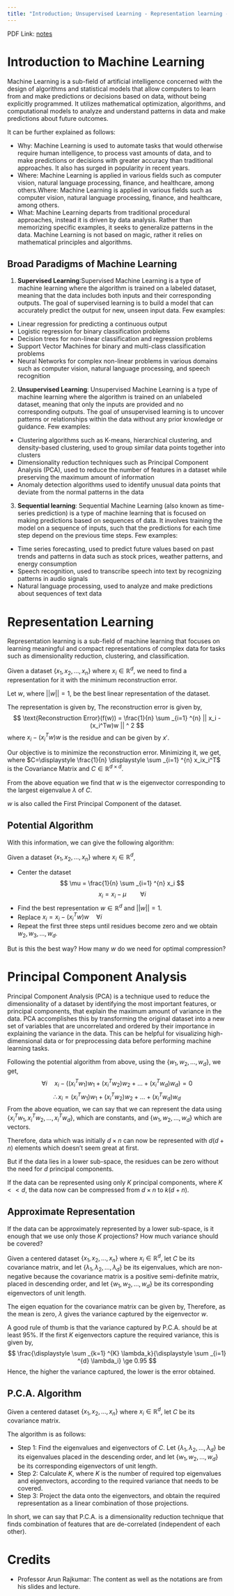 ```yaml
---
title: "Introduction; Unsupervised Learning - Representation learning - PCA"
---
```


PDF Link: [notes](../notes/Wk01.pdf)

# Introduction to Machine Learning
Machine Learning is a sub-field of artificial intelligence concerned with the design of algorithms and statistical models that allow computers to learn from and make predictions or decisions based on data, without being explicitly programmed. It utilizes mathematical optimization, algorithms, and computational models to analyze and understand patterns in data and make predictions about future outcomes.

It can be further explained as follows:

* Why: Machine Learning is used to automate tasks that would otherwise require human intelligence, to process vast amounts of data, and to make predictions or decisions with greater accuracy than traditional approaches. It also has surged in popularity in recent years.
* Where: Machine Learning is applied in various fields such as computer vision, natural language processing, finance, and healthcare, among others.Where: Machine Learning is applied in various fields such as computer vision, natural language processing, finance, and healthcare, among others.
* What: Machine Learning departs from traditional procedural approaches, instead it is driven by data analysis. Rather than memorizing specific examples, it seeks to generalize patterns in the data. Machine Learning is not based on magic, rather it relies on mathematical principles and algorithms.

## Broad Paradigms of Machine Learning

1. **Supervised Learning**:Supervised Machine Learning is a type of machine learning where the algorithm is trained on a labeled dataset, meaning that the data includes both inputs and their corresponding outputs. The goal of supervised learning is to build a model that can accurately predict the output for new, unseen input data. Few examples:
+ Linear regression for predicting a continuous output
+ Logistic regression for binary classification problems
+ Decision trees for non-linear classification and regression problems
+ Support Vector Machines for binary and multi-class classification problems
+ Neural Networks for complex non-linear problems in various domains such as computer vision, natural language processing, and speech recognition
2. **Unsupervised Learning**: Unsupervised Machine Learning is a type of machine learning where the algorithm is trained on an unlabeled dataset, meaning that only the inputs are provided and no corresponding outputs. The goal of unsupervised learning is to uncover patterns or relationships within the data without any prior knowledge or guidance. Few examples:
* Clustering algorithms such as K-means, hierarchical clustering, and density-based clustering, used to group similar data points together into clusters
* Dimensionality reduction techniques such as Principal Component Analysis (PCA), used to reduce the number of features in a dataset while preserving the maximum amount of information
* Anomaly detection algorithms used to identify unusual data points that deviate from the normal patterns in the data
3. **Sequential learning**: Sequential Machine Learning (also known as time-series prediction) is a type of machine learning that is focused on making predictions based on sequences of data. It involves training the model on a sequence of inputs, such that the predictions for each time step depend on the previous time steps. Few examples:
* Time series forecasting, used to predict future values based on past trends and patterns in data such as stock prices, weather patterns, and energy consumption
* Speech recognition, used to transcribe speech into text by recognizing patterns in audio signals
* Natural language processing, used to analyze and make predictions about sequences of text data

# Representation Learning
Representation learning is a sub-field of machine learning that focuses on learning meaningful and compact representations of complex data for tasks such as dimensionality reduction, clustering, and classification.

Given a dataset $\{x_1, x_2, \ldots, x_n\}$ where $x_i \in \mathbb{R}^{d}$, we need to find a representation for it with the minimum reconstruction error.

Let $w$, where $||w||=1$, be the best linear representation of the dataset.

The representation is given by,
\begin{align*}
    \frac{(x_i^Tw)}{w^Tw}&w \\
    \text{But }||w||&=1\\
    \therefore \text{ Projection } &= (x_i^Tw)w
\end{align*}
The reconstruction error is given by,
$$
\text{Reconstruction Error}(f(w)) = \frac{1}{n} \sum _{i=1} ^{n} || x_i - (x_i^Tw)w || ^ 2
$$
where $x_i - (x_i^Tw)w$ is the residue and can be given by $x'$.

Our objective is to minimize the reconstruction error. Minimizing it, we get,
\begin{align*}
    \min _{w \in ||w|| = 1} f(w) &= \frac{1}{n} \sum _{i=1} ^{n} -(x_i^Tw)^2 \\
    \therefore \max _{w \in ||w|| = 1} f(w) &= \frac{1}{n} \sum _{i=1} ^{n} (x_i^Tw)^2 \\
    &= w^T(\frac{1}{n} \sum _{i=1} ^{n} x_ix_i^T)w \\
    \max _{w \in ||w|| = 1} f(w) &= w^TCw
\end{align*}
where $C=\displaystyle \frac{1}{n} \displaystyle \sum _{i=1} ^{n} x_ix_i^T$ is the Covariance Matrix and $C \in \mathbb{R}^{d \times d}$.

From the above equation we find that $w$ is the eigenvector corresponding to the largest eigenvalue $\lambda$ of $C$.

$w$ is also called the First Principal Component of the dataset.

## Potential Algorithm
With this information, we can give the following algorithm:

Given a dataset $\{x_1, x_2, \ldots, x_n\}$ where $x_i \in \mathbb{R}^{d}$,

* Center the dataset
$$
\mu = \frac{1}{n} \sum _{i=1} ^{n} x_i
$$
$$
x_i = x_i - \mu  \hspace{2em} \forall i
$$
* Find the best representation $w \in \mathbb{R}^d$ and $||w|| = 1$.
* Replace $x_i = x_i - (x_i^Tw)w  \hspace{1em} \forall i$
* Repeat the first three steps until residues become zero and we obtain $w_2, w_3, \ldots, w_d$.

But is this the best way? How many $w$ do we need for optimal compression?

# Principal Component Analysis
Principal Component Analysis (PCA) is a technique used to reduce the dimensionality of a dataset by identifying the most important features, or principal components, that explain the maximum amount of variance in the data. PCA accomplishes this by transforming the original dataset into a new set of variables that are uncorrelated and ordered by their importance in explaining the variance in the data. This can be helpful for visualizing high-dimensional data or for preprocessing data before performing machine learning tasks. 

Following the potential algorithm from above, using the $\{w_1, w_2, \ldots, w_d\}$, we get,
$$
\forall i \hspace{1em} x_i - ((x_i^Tw_1)w_1 + (x_i^Tw_2)w_2 + \ldots +(x_i^Tw_d)w_d) = 0
$$
$$
\therefore x_i = (x_i^Tw_1)w_1 + (x_i^Tw_2)w_2 + \ldots +(x_i^Tw_d)w_d
$$
From the above equation, we can say that we can represent the data using $\{x_i^Tw_1, x_i^Tw_2, \ldots, x_i^Tw_d\}$, which are constants, and $\{w_1, w_2, \ldots, w_d\}$ which are vectors.

Therefore, data which was initially $d \times n$ can now be represented with $d (d + n)$ elements which doesn't seem great at first.

But if the data lies in a lower sub-space, the residues can be zero without the need for $d$ principal components.

If the data can be represented using only $K$ principal components, where $K << d$, the data now can be compressed from $d \times n$ to $k(d + n)$.

## Approximate Representation
If the data can be approximately represented by a lower sub-space, is it enough that we use only those $K$ projections? How much variance should be covered?

Given a centered dataset $\{x_1, x_2, \ldots, x_n\}$ where $x_i \in \mathbb{R}^{d}$, let $C$ be its covariance matrix, and let $\{\lambda_1, \lambda_2, \ldots, \lambda_d \}$ be its eigenvalues, which are non-negative because the covariance matrix is a positive semi-definite matrix, placed in descending order, and let $\{w_1, w_2, \ldots, w_d \}$ be its corresponding eigenvectors of unit length.

The eigen equation for the covariance matrix can be given by,
\begin{align*}
    Cw &= \lambda w \\
    w^TCw &= w^T\lambda w\\
    \therefore \lambda &= w^TCw \hspace{2em} \{w^Tw = 1\} \\
    \lambda &= \frac{1}{n} \sum _{i=1} ^{n} (x_i^Tw)^2 \\
\end{align*}
Therefore, as the mean is zero, $\lambda$ gives the variance captured by the eigenvector $w$.

A good rule of thumb is that the variance captured by P.C.A. should be at least 95\%. 
If the first $K$ eigenvectors capture the required variance, this is given by,
$$
\frac{\displaystyle \sum _{k=1} ^{K} \lambda_k}{\displaystyle \sum _{i=1} ^{d} \lambda_i} \ge 0.95
$$ 
Hence, the higher the variance captured, the lower is the error obtained.

## P.C.A. Algorithm
Given a centered dataset $\{x_1, x_2, \ldots, x_n\}$ where $x_i \in \mathbb{R}^{d}$, let $C$ be its covariance matrix.

The algorithm is as follows:

* Step 1: Find the eigenvalues and eigenvectors of $C$. Let $\{\lambda_1, \lambda_2, \ldots, \lambda_d \}$ be its eigenvalues placed in the descending order, and let $\{w_1, w_2, \ldots, w_d \}$ be its corresponding eigenvectors of unit length.
* Step 2: Calculate $K$, where $K$ is the number of required top eigenvalues and eigenvectors, according to the required variance that needs to be covered.
* Step 3: Project the data onto the eigenvectors, and obtain the required representation as a linear combination of those projections. 

In short, we can say that P.C.A. is a dimensionality reduction technique that finds combination of features that are de-correlated (independent of each other).

# Credits
* Professor Arun Rajkumar: The content as well as the notations are from his slides and lecture.